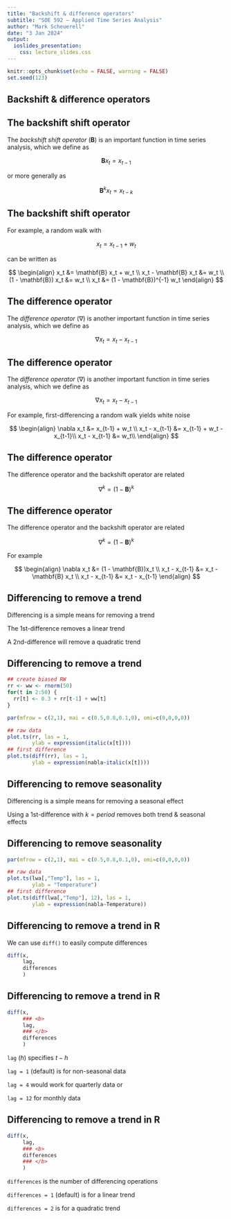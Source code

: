 ```yaml
---
title: "Backshift & difference operators"
subtitle: "SOE 592 – Applied Time Series Analysis"
author: "Mark Scheuerell"
date: "3 Jan 2024"
output:
  ioslides_presentation:
    css: lecture_slides.css
---
```


```r
knitr::opts_chunk$set(echo = FALSE, warning = FALSE)
set.seed(123)
```

## Backshift & difference operators



## The backshift shift operator

The _backshift shift operator_ ($\mathbf{B}$) is an important function in time series analysis, which we define as

$$
\mathbf{B} x_t = x_{t-1}
$$

or more generally as

$$
\mathbf{B}^k x_t = x_{t-k}
$$

## The backshift shift operator

For example, a random walk with

$$
x_t = x_{t-1} + w_t
$$

can be written as

$$
\begin{align}
  x_t &= \mathbf{B} x_t + w_t \\
  x_t - \mathbf{B} x_t &= w_t \\
  (1 - \mathbf{B}) x_t &= w_t \\
  x_t &= (1 - \mathbf{B})^{-1} w_t
\end{align}
$$


## The difference operator

The _difference operator_ ($\nabla$) is another important function in time series analysis, which we define as

$$
\nabla x_t = x_t - x_{t-1}
$$


## The difference operator

The _difference operator_ ($\nabla$) is another important function in time series analysis, which we define as

$$
\nabla x_t = x_t - x_{t-1}
$$

For example, first-differencing a random walk yields white noise

$$
\begin{align}
  \nabla x_t &= x_{t-1} + w_t \\
  x_t - x_{t-1} &= x_{t-1} + w_t - x_{t-1}\\
  x_t - x_{t-1} &= w_t\\
\end{align}
$$


## The difference operator

The difference operator and the backshift operator are related

$$
\nabla^k = (1 - \mathbf{B})^k
$$


## The difference operator

The difference operator and the backshift operator are related

$$
\nabla^k = (1 - \mathbf{B})^k
$$

For example

$$
\begin{align}
  \nabla x_t &= (1 - \mathbf{B})x_t \\
  x_t - x_{t-1} &= x_t - \mathbf{B} x_t \\
  x_t - x_{t-1} &= x_t - x_{t-1}
\end{align}
$$


## Differencing to remove a trend

Differencing is a simple means for removing a trend

The 1st-difference removes a linear trend

A 2nd-difference will remove a quadratic trend


## Differencing to remove a trend

```r
## create biased RW
rr <- ww <- rnorm(50)
for(t in 2:50) {
  rr[t] <- 0.3 + rr[t-1] + ww[t]
}

par(mfrow = c(2,1), mai = c(0.5,0.8,0.1,0), omi=c(0,0,0,0))

## raw data
plot.ts(rr, las = 1,
        ylab = expression(italic(x[t])))
## first difference
plot.ts(diff(rr), las = 1,
        ylab = expression(nabla~italic(x[t])))
```


## Differencing to remove seasonality

Differencing is a simple means for removing a seasonal effect

Using a 1st-difference with $k = period$ removes both trend & seasonal effects


## Differencing to remove seasonality

```r
par(mfrow = c(2,1), mai = c(0.5,0.8,0.1,0), omi=c(0,0,0,0))

## raw data
plot.ts(lwa[,"Temp"], las = 1,
        ylab = "Temperature")
## first difference
plot.ts(diff(lwa[,"Temp"], 12), las = 1,
        ylab = expression(nabla~Temperature))
```


## Differencing to remove a trend in R

We can use `diff()` to easily compute differences

```r
diff(x,
     lag,
     differences
     )
```


## Differencing to remove a trend in R

```r
diff(x,
     ### <b>
     lag,
     ### </b>
     differences
     )
```

`lag` $(h)$ specifies $t - h$

`lag = 1` (default) is for non-seasonal data

`lag = 4` would work for quarterly data or

`lag = 12` for monthly data


## Differencing to remove a trend in R

```r
diff(x,
     lag,
     ### <b>
     differences
     ### </b>
     )
```

`differences` is the number of differencing operations

`differences = 1` (default) is for a linear trend

`differences = 2` is for a quadratic trend



